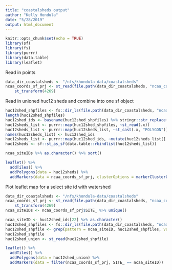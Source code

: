```yaml
---
title: "coastalsheds output"
author: "Kelly Hondula"
date: "5/28/2019"
output: html_document
---
```


```r
knitr::opts_chunk$set(echo = TRUE)
library(sf)
library(fs)
library(purrr)
library(data.table)
library(leaflet)
```

Read in points

```r
data_dir_coastalsheds <- "/nfs/khondula-data/coastalsheds"
ncaa_coords_sf_prj <- st_read(file.path(data_dir_coastalsheds, "ncaa_coords", "ncaa_coords_wgs84.shp")) %>%
    st_transform(4269) 
```

Read in unioned huc12 sheds and combine into one sf object

```r
huc12shed_shpfiles <- fs::dir_ls(file.path(data_dir_coastalsheds, "ncaa_huc12sheds_union"), glob = "*.shp")
length(huc12shed_shpfiles)
huc12shed_ids <- basename(huc12shed_shpfiles) %>% stringr::str_replace("_huc12shed_union.shp", "")
huc12sheds_list <- purrr::map(huc12shed_shpfiles, ~st_read(.x))
huc12sheds_list <- purrr::map(huc12sheds_list, ~st_cast(.x, "POLYGON"))
names(huc12sheds_list) <- huc12shed_ids
huc12sheds_list <- purrr::map(huc12shed_ids, ~mutate(huc12sheds_list[[.x]], SITE_ID = .x))
huc12sheds <- sf::st_as_sf(data.table::rbindlist(huc12sheds_list))
```

```r
ncaa_siteIDs %>% as.character() %>% sort()
```

```r
leaflet() %>%
  addTiles() %>%
  addPolygons(data = huc12sheds) %>%
  addMarkers(data = ncaa_coords_sf_prj, clusterOptions = markerClusterOptions(), popup = ~SITE_) 
```

Plot leaflet map for a select site id with watershed

```r
data_dir_coastalsheds <- "/nfs/khondula-data/coastalsheds"
ncaa_coords_sf_prj <- st_read(file.path(data_dir_coastalsheds, "ncaa_coords", "ncaa_coords_wgs84.shp")) %>%
    st_transform(4269) 
ncaa_siteIDs <- ncaa_coords_sf_prj$SITE_ %>% unique()
```

```r
ncaa_siteID <- huc12shed_ids[22] %>% as.character()
huc12shed_shpfiles <- fs::dir_ls(file.path(data_dir_coastalsheds, "ncaa_huc12sheds_union"), glob = "*.shp")
huc12shed_shpfile <- grep(pattern = ncaa_siteID, huc12shed_shpfiles, value = TRUE)
huc12shed_shpfile
huc12shed_union <- st_read(huc12shed_shpfile)

leaflet() %>%
  addTiles() %>%
  addPolygons(data = huc12shed_union) %>% 
  addMarkers(data = filter(ncaa_coords_sf_prj, SITE_ == ncaa_siteID))
  
```

